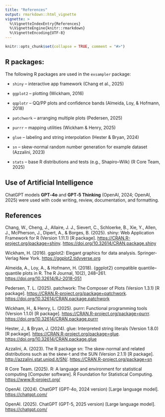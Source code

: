 ```yaml
---
title: "References"
output: rmarkdown::html_vignette
vignette: >
  %\VignetteIndexEntry{References}
  %\VignetteEngine{knitr::rmarkdown}
  %\VignetteEncoding{UTF-8}
---
```


```r
knitr::opts_chunk$set(collapse = TRUE, comment = "#>")
```

## R packages:

The following R packages are used in the `exsampler` package:

-   `shiny` – interactive app framework (Chang et al., 2025)

-   `ggplot2` – plotting (Wickham, 2016)

-   `qqplotr` – QQ/PP plots and confidence bands (Almeida, Loy, & Hofmann, 2018)

-   `patchwork` – arranging multiple plots (Pedersen, 2025)

-   `purrr` – mapping utilities (Wickham & Henry, 2025)

-   `glue` – labeling and string interpolation (Hester & Bryan, 2024)

-   `sn` – skew-normal random number generation for example dataset (Azzalini, 2023)

-   `stats` – base R distributions and tests (e.g., Shapiro–Wilk) (R Core Team, 2025)

## Use of Artificial Intelligence

ChatGPT models **GPT‑4o** and **GPT‑5 Thinking** (OpenAI, 2024; OpenAI, 2025) were used with code writing, review, documentation, and formatting.

## **References**

Chang, W., Cheng, J., Allaire, J. J., Sievert, C., Schloerke, B., Xie, Y., Allen, J., McPherson, J., Dipert, A., & Borges, B. (2025). shiny: Web Application Framework for R (Version 1.11.1) [R package]. <https://CRAN.R-project.org/package=shiny>. <https://doi.org/10.32614/CRAN.package.shiny>

Wickham, H. (2016). ggplot2: Elegant graphics for data analysis. Springer-Verlag New York. <https://ggplot2.tidyverse.org>

Almeida, A., Loy, A., & Hofmann, H. (2018). {ggplot2} compatible quantile–quantile plots in R. The R Journal, 10(2), 248–261. <https://doi.org/10.32614/RJ-2018-051>

Pedersen, T. L. (2025). patchwork: The Composer of Plots (Version 1.3.1) [R package]. <https://CRAN.R-project.org/package=patchwork>. <https://doi.org/10.32614/CRAN.package.patchwork>

Wickham, H., & Henry, L. (2025). purrr: Functional programming tools (Version 1.1.0) [R package]. <https://CRAN.R-project.org/package=purrr>. <https://doi.org/10.32614/CRAN.package.purrr>

Hester, J., & Bryan, J. (2024). glue: Interpreted string literals (Version 1.8.0) [R package]. <https://CRAN.R-project.org/package=glue>. <https://doi.org/10.32614/CRAN.package.glue>

Azzalini, A. (2023). The R package sn: The skew-normal and related distributions such as the skew-t and the SUN (Version 2.1.1) [R package]. <http://azzalini.stat.unipd.it/SN/>. <https://CRAN.R-project.org/package=sn>

R Core Team. (2025). R: A language and environment for statistical computing [Computer software]. R Foundation for Statistical Computing. <https://www.R-project.org/>

OpenAI. (2024). ChatGPT (GPT-4o, 2024 version) [Large language model]. <https://chatgpt.com/>

OpenAI. (2025). ChatGPT (GPT-5, 2025 version) [Large language model]. <https://chatgpt.com/>
